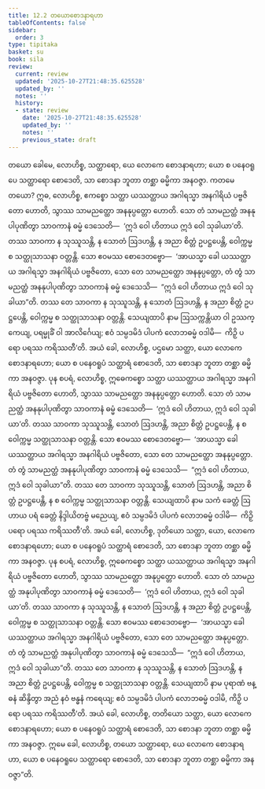 ```yaml
---
title: 12.2 တယောစောဒနာရဟာ
tableOfContents: false
sidebar:
  order: 3
type: tipitaka
basket: su
book: sila
review:
  current: review
  updated: '2025-10-27T21:48:35.625528'
  updated_by: ''
  notes: ''
  history:
  - state: review
    date: '2025-10-27T21:48:35.625528'
    updated_by: ''
    notes: ''
    previous_state: draft
---
```



<ReviewStatus review={frontmatter.review} showDetails={true} />

<HypothesisAnnotation frontmatter={frontmatter} />

<DynamicBreadcrumb />

<Division number="513" book="sila" e="ch" v="6" p="219">

<Paragraph number="880" book="sila">
တယော ခေါမေ, လောဟိစ္စ, သတ္ထာရော, ယေ လောကေ စောဒနာရဟာ; ယော စ ပနေဝရူပေ သတ္ထာရော စောဒေတိ, သာ စောဒနာ ဘူတာ တစ္ဆာ ဓမ္မိကာ အနဝဇ္ဇာ. ကတမေ တယော? ဣဓ, လောဟိစ္စ, ဧကစ္စော သတ္ထာ ယဿတ္ထာယ အဂါရသ္မာ အနဂါရိယံ ပဗ္ဗဇိတော ဟောတိ, သွာဿ သာမညတ္ထော အနနုပ္ပတ္တော ဟောတိ. သော တံ သာမညတ္ထံ အနနုပါပုဏိတွာ သာဝကာနံ ဓမ္မံ ဒေသေတိ—  ‘ဣဒံ ဝေါ ဟိတာယ ဣဒံ ဝေါ သုခါယာ’တိ. တဿ သာဝကာ န သုဿူသန္တိ, န သောတံ ဩဒဟန္တိ, န အညာ စိတ္တံ ဥပဋ္ဌပေန္တိ, ဝေါက္ကမ္မ စ သတ္ထုသာသနာ ဝတ္တန္တိ. သော ဧဝမဿ စောဒေတဗ္ဗော—  ‘အာယသ္မာ ခေါ ယဿတ္ထာယ အဂါရသ္မာ အနဂါရိယံ ပဗ္ဗဇိတော, သော တေ သာမညတ္ထော အနနုပ္ပတ္တော, တံ တွံ သာမညတ္ထံ အနနုပါပုဏိတွာ သာဝကာနံ ဓမ္မံ ဒေသေသိ—  “ဣဒံ ဝေါ ဟိတာယ ဣဒံ ဝေါ သုခါယာ”တိ. တဿ တေ သာဝကာ န သုဿူသန္တိ, န သောတံ ဩဒဟန္တိ, န အညာ စိတ္တံ ဥပဋ္ဌပေန္တိ, ဝေါက္ကမ္မ စ သတ္ထုသာသနာ ဝတ္တန္တိ. သေယျထာပိ နာမ ဩသက္ကန္တိယာ ဝါ ဥဿက္ကေယျ, ပရမ္မုခိံ ဝါ အာလိင်္ဂေယျ; ဧဝံ သမ္ပဒမိဒံ ပါပကံ လောဘဓမ္မံ ဝဒါမိ—  ကိဉှိ ပရော ပရဿ ကရိဿတီ’တိ. အယံ ခေါ, လောဟိစ္စ, ပဌမော သတ္ထာ, ယော လောကေ စောဒနာရဟော; ယော စ ပနေဝရူပံ သတ္ထာရံ စောဒေတိ, သာ စောဒနာ ဘူတာ တစ္ဆာ ဓမ္မိကာ အနဝဇ္ဇာ.
</Paragraph>

</Division>
<Division number="514" book="sila" e="ch" v="6" p="219">

<Paragraph number="881" book="sila">
ပုန စပရံ, လောဟိစ္စ, ဣဓေကစ္စော သတ္ထာ ယဿတ္ထာယ အဂါရသ္မာ အနဂါရိယံ ပဗ္ဗဇိတော ဟောတိ, သွာဿ သာမညတ္ထော အနနုပ္ပတ္တော ဟောတိ. သော တံ သာမညတ္ထံ အနနုပါပုဏိတွာ သာဝကာနံ ဓမ္မံ ဒေသေတိ—  ‘ဣဒံ ဝေါ ဟိတာယ, ဣဒံ ဝေါ သုခါယာ’တိ. တဿ သာဝကာ သုဿူသန္တိ, သောတံ ဩဒဟန္တိ, အညာ စိတ္တံ ဥပဋ္ဌပေန္တိ, န စ ဝေါက္ကမ္မ သတ္ထုသာသနာ ဝတ္တန္တိ. သော ဧဝမဿ စောဒေတဗ္ဗော—  ‘အာယသ္မာ ခေါ ယဿတ္ထာယ အဂါရသ္မာ အနဂါရိယံ ပဗ္ဗဇိတော, သော တေ သာမညတ္ထော အနနုပ္ပတ္တော. တံ တွံ သာမညတ္ထံ အနနုပါပုဏိတွာ သာဝကာနံ ဓမ္မံ ဒေသေသိ—  “ဣဒံ ဝေါ ဟိတာယ, ဣဒံ ဝေါ သုခါယာ”တိ. တဿ တေ သာဝကာ သုဿူသန္တိ, သောတံ ဩဒဟန္တိ, အညာ စိတ္တံ ဥပဋ္ဌပေန္တိ, န စ ဝေါက္ကမ္မ သတ္ထုသာသနာ ဝတ္တန္တိ. သေယျထာပိ နာမ သကံ ခေတ္တံ ဩဟာယ ပရံ ခေတ္တံ နိဒ္ဒါယိတဗ္ဗံ မညေယျ, ဧဝံ သမ္ပဒမိဒံ ပါပကံ လောဘဓမ္မံ ဝဒါမိ—  ကိဉှိ ပရော ပရဿ ကရိဿတီ’တိ. အယံ ခေါ, လောဟိစ္စ, ဒုတိယော သတ္ထာ, ယော, လောကေ စောဒနာရဟော; ယော စ ပနေဝရူပံ သတ္ထာရံ စောဒေတိ, သာ စောဒနာ ဘူတာ တစ္ဆာ ဓမ္မိကာ အနဝဇ္ဇာ.
</Paragraph>

</Division>
<Division number="515" book="sila" e="ch" v="6" p="220">

<Paragraph number="882" book="sila">
ပုန စပရံ, လောဟိစ္စ, ဣဓေကစ္စော သတ္ထာ ယဿတ္ထာယ အဂါရသ္မာ အနဂါရိယံ ပဗ္ဗဇိတော ဟောတိ, သွာဿ သာမညတ္ထော အနုပ္ပတ္တော ဟောတိ. သော တံ သာမညတ္ထံ အနုပါပုဏိတွာ သာဝကာနံ ဓမ္မံ ဒေသေတိ—  ‘ဣဒံ ဝေါ ဟိတာယ, ဣဒံ ဝေါ သုခါယာ’တိ. တဿ သာဝကာ န သုဿူသန္တိ, န သောတံ ဩဒဟန္တိ, န အညာ စိတ္တံ ဥပဋ္ဌပေန္တိ, ဝေါက္ကမ္မ စ သတ္ထုသာသနာ ဝတ္တန္တိ. သော ဧဝမဿ စောဒေတဗ္ဗော—  ‘အာယသ္မာ ခေါ ယဿတ္ထာယ အဂါရသ္မာ အနဂါရိယံ ပဗ္ဗဇိတော, သော တေ သာမညတ္ထော အနုပ္ပတ္တော. တံ တွံ သာမညတ္ထံ အနုပါပုဏိတွာ သာဝကာနံ ဓမ္မံ ဒေသေသိ—  “ဣဒံ ဝေါ ဟိတာယ, ဣဒံ ဝေါ သုခါယာ”တိ. တဿ တေ သာဝကာ န သုဿူသန္တိ, န သောတံ ဩဒဟန္တိ, န အညာ စိတ္တံ ဥပဋ္ဌပေန္တိ, ဝေါက္ကမ္မ စ သတ္ထုသာသနာ ဝတ္တန္တိ. သေယျထာပိ နာမ ပုရာဏံ ဗန္ဓနံ ဆိန္ဒိတွာ အညံ နဝံ ဗန္ဓနံ ကရေယျ; ဧဝံ သမ္ပဒမိဒံ ပါပကံ လောဘဓမ္မံ ဝဒါမိ, ကိဉှိ ပရော ပရဿ ကရိဿတီ’တိ. အယံ ခေါ, လောဟိစ္စ, တတိယော သတ္ထာ, ယော လောကေ စောဒနာရဟော; ယော စ ပနေဝရူပံ သတ္ထာရံ စောဒေတိ, သာ စောဒနာ ဘူတာ တစ္ဆာ ဓမ္မိကာ အနဝဇ္ဇာ. ဣမေ ခေါ, လောဟိစ္စ, တယော သတ္ထာရော, ယေ လောကေ စောဒနာရဟာ, ယော စ ပနေဝရူပေ သတ္ထာရော စောဒေတိ, သာ စောဒနာ ဘူတာ တစ္ဆာ ဓမ္မိကာ အနဝဇ္ဇာ”တိ.
</Paragraph>
</Division>